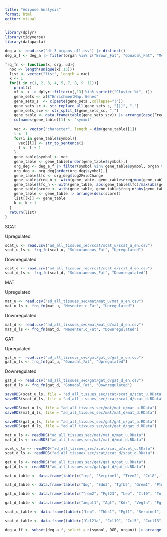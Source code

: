 ---
title: "Adipose Analysis"
format: html
editor: visual
---

```{r}
library(dplyr)
library(tidyverse)
library(datapasta)
```

```{r}
deg_a <- read.csv("df_3_organs_all.csv") |> distinct()
deg_a_f <- deg_a |> filter(organ %in% c("Brown_Fat", "Gonadal_Fat", "Mesenteric_Fat", "Subcutaneous_Fat"), sec_prot %in% "Secreted")
```

```{r}
frq_fn <- function(x, org, ud){
  noc <- length(unique(x[,13]))
  list <- vector("list", length = noc)
  k <- 1
  for(i in c(1, 2, 3, 4, 5, 7, 8, 9, 11)){
    print(i)
    xf <- x |> dplyr::filter(x[,13] %in% sprintf("Cluster %i", i))
    gene_sets <- xf$"EnrichmentMap..Genes"
    gene_sets_s  <- c(paste(gene_sets ,collapse="|"))
    gene_sets_sc <- str_replace_all(gene_sets_s, "[|]", ",")
    gene_sets_scv <- str_split_1(gene_sets_sc, ",")
    gene_table <- data.frame(table(gene_sets_scv)) |> arrange(desc(Freq))
    colnames(gene_table)[1] <- "symbol"
    
    vec <- vector("character", length = dim(gene_table)[1])
    l <- 1
    for(i in gene_table$symbol){
      vec[[l]] <- str_to_sentence(i)
      l <- l + 1
    }
    gene_table$symbol <- vec
    gene_table <- gene_table[order(gene_table$symbol),]
    org_deg <- deg_a_f |> filter(symbol %in% gene_table$symbol, organ %in% org, DGE %in% ud)
    org_deg <- org_deg[order(org_deg$symbol),]
    gene_table$lfc <- org_deg$log2FoldChange
    gene_table$freq_n <- with(gene_table, gene_table$Freq/max(gene_table$Freq))
    gene_table$lfc_n <- with(gene_table, abs(gene_table$lfc)/max(abs(gene_table$lfc)))
    gene_table$score <- with(gene_table, gene_table$freq_n*abs(gene_table$lfc_n))
    gene_table <- gene_table |> arrange(desc(score))
    list[[k]] <- gene_table
    k <- k + 1
  }
  return(list)
}
```

SCAT

Upregulated

```{r}
scat_u <- read.csv("ad_all_tissues_sec/scat/scat_u/scat_u_en.csv")
scat_u_ls <- frq_fn(scat_u, "Subcutaneous_Fat", "Upregulated")
```

Downregulated

```{r}
scat_d <- read.csv("ad_all_tissues_sec/scat/scat_d/scat_d_en.csv")
scat_d_ls <- frq_fn(scat_d, "Subcutaneous_Fat", "Downregulated")
```

MAT

Upregulated

```{r}
mat_u <- read.csv("ad_all_tissues_sec/mat/mat_u/mat_u_en.csv")
mat_u_ls <- frq_fn(mat_u, "Mesenteric_Fat", "Upregulated")
```

Downregulated

```{r}
mat_d <- read.csv("ad_all_tissues_sec/mat/mat_d/mat_d_en.csv")
mat_d_ls <- frq_fn(mat_d, "Mesenteric_Fat", "Downregulated")
```

GAT

Upregulated

```{r}
gat_u <- read.csv("ad_all_tissues_sec/gat/gat_u/gat_u_en.csv")
gat_u_ls <- frq_fn(gat_u, "Gonadal_Fat", "Upregulated")
```

Downregulated

```{r}
gat_d <- read.csv("ad_all_tissues_sec/gat/gat_d/gat_d_en.csv")
gat_d_ls <- frq_fn(gat_d, "Gonadal_Fat", "Downregulated")
```

```{r}
saveRDS(scat_u_ls, file = "ad_all_tissues_sec/scat/scat_u/scat_u.RData")
saveRDS(scat_d_ls, file = "ad_all_tissues_sec/scat/scat_d/scat_d.RData")

saveRDS(mat_u_ls, file = "ad_all_tissues_sec/mat/mat_u/mat_u.RData")
saveRDS(mat_d_ls, file = "ad_all_tissues_sec/mat/mat_d/mat_d.RData")

saveRDS(gat_u_ls, file = "ad_all_tissues_sec/gat/gat_u/gat_u.RData")
saveRDS(gat_d_ls, file = "ad_all_tissues_sec/gat/gat_d/gat_d.RData")
```

```{r}
mat_u_ls <- readRDS("ad_all_tissues_sec/mat/mat_u/mat_u.RData")
mat_d_ls <- readRDS("ad_all_tissues_sec/mat/mat_d/mat_d.RData")

scat_u_ls <- readRDS("ad_all_tissues_sec/scat/scat_u/scat_u.RData")
scat_d_ls <- readRDS("ad_all_tissues_sec/scat/scat_d/scat_d.RData")

gat_u_ls <- readRDS("ad_all_tissues_sec/gat/gat_u/gat_u.RData")
gat_d_ls <- readRDS("ad_all_tissues_sec/gat/gat_d/gat_d.RData")
```

```{r}
mat_u_table <- data.frame(table(c("Lep", "Serpine1", "Trem2", "Ccl8", "Ccl2", "Lep", "Trem2", "Il12b", "Il6", "Mmp12", "Trem2", "Lep", "Il6", "Il12b", "Serpine1", "Trem2", "Lep", "Crp", "C4b", "C6", "Serpine1", "F11", "F7", "Plau", "Kng2", "Serpine1", "Timp4", "Fetub", "Serpina9", "C4b", "Amtn", "Ostn", "Adgrv1", "Mepe", "Enam", "Mmp12", "Cma1", "Adamts5", "Angptl7", "Mmp10", "Mmp12", "Trem2", "Il1rn", "Il6", "Il1r2", "Pla2g2e", "Lep", "Pla2g2d", "Anxa1", "Oc90", "Chit1", "Chil3", "Chil1", "Chit1", "Chil3", "Chil1", "Ccl8", "Wnt1", "Trem2", "Cxcl9", "Ins2", "Adamts5", "Spp1", "Mmp12", "Serpine1", "Vwc2", "Myoc"))) |> arrange(desc(Freq))
```

```{r}
mat_d_table <- data.frame(table(c("Nog", "Edn3", "Tgfb2", "Grem1", "Ptn", "Grem1", "Tgfb2", "Nog", "Emilin1", "Npnt", "Grem1", "Nog", "Dkk3", "Cpe", "Dkk2", "Defa24", "Reg3b", "Zg16", "Itln1", "Cxcl14", "Edn3", "Nrtn", "Lama5", "Kitl", "Edn1", "Wfdc1", "Pcsk1", "Itih4", "Snca", "Serpini1", "Grem1", "Emilin1", "Chadl", "Tgfb2", "Adamts7", "Mmp17", "Emilin1", "Npnt", "Tgfb2", "Grem1", "Wfdc1", "Tafa5", "Cd9", "Vtn", "Pdgfa"))) |> arrange(desc(Freq))
```

```{r}
gat_u_table <- data.frame(table(c("Trem2", "Fgf23", "Lep", "Il10", "Tnf", "Trem2", "Cxcl13", "Ccl2", "Il10", "Ccl3", "Trem2", "Tnf", "Mmp12", "Lep", "Ccl2", "F7", "Serpine1", "Hpse", "Kng2", "Plau", "Trem2", "Bdnf", "Slit1", "Tnr", "Lep", "Ccl2", "Il10", "Mmp12", "Cxcl2", "Cxcl13", "Wfdc6b", "Kng2", "Il9r", "Wfikkn2", "Serpinb2", "Fgf23", "Cxcl13", "Fgf21", "Gpc1", "Fgf18", "Sfrp5", "Gdf3", "Vwc2", "Fstl3", "Sfrp4", "Mmp12", "Cma1", "Ctss", "Adamts13", "Tnr", "Mmp12", "Fgf23", "Trem2", "Chit1", "Hpse", "Il10", "Cck", "Ctss", "Nmu", "Ccl3"))) |> arrange(desc(Freq))
```

```{r}
gat_d_table <- data.frame(table(c("Angpt1", "Agt", "Kdr", "Vegfa", "Fgf10", "Agt", "Npnt", "Angpt1", "Vegfa", "Ptn", "Col3a1", "Col4a3", "Col4a5", "Col1a1", "Col4a1", "Ren1", "Col3a1", "Agt", "Serpina1a", "Col1a1", "Serpina3k", "Ithi4", "Serpina3b", "Serpina1a", "Agt", "Col3a1", "Igf1", "Serpina1a", "Agt", "Fgf10", "Ren1", "Lipg", "Agt", "Pon1", "Apoc1", "Angpt4", "Ptn", "Tafa5", "Col3a1", "Adamts9", "Agt", "Tafa5", "Postn", "Vtn", "Retn", "??????U"))) |> arrange(desc(Freq))

```

```{r}
scat_u_table <- data.frame(table(c("Lep", "Thbs1", "Fgf1", "Serpine1", "Nog", "Nog", "Lep", "Sema3f", "Thbs1", "Bmp2", "Serpine1", "Thbs1", "Apoh", "Serpinf2", "Plg", "F7", "Serpine1", "Hpse", "Kng2", "Plau", "Serpine1", "Lep", "Bmp2", "Nog", "Sfrp5", "Apoa5", "Lep", "Hamp", "Hpx", "Apoh", "Serpina1d", "Serpine1", "Timp4", "Ambp", "Serpinf2", "Adamts5", "Serpinf2", "Plg", "Bmp2", "Ltbp4", "Apoa5", "Apoh", "Lep", "Pla2g5", "Lipc"))) |> arrange(desc(Freq))


```

```{r}
scat_d_table <- data.frame(table(c("Ccl21a", "Ccl19", "Ccl5", "Cxcl13", "Lta", "Cola1a2", "Cola1a1", "Col3a1", "Fn1", "Sfrp2", "Ptn", "Ccl5", "Sfrp2", "C3", "Fgf18", "Sfrp2", "Sfrp4", "Sorl1", "Col3a1", "Cxcl13", "C3", "Ccl19", "Lta", "C1qa", "Dpp4", "Timp1", "Sorl1", "Apoc1", "Lipg", "Clu", "Timp1", "Sfrp2", "C3", "Sorl1", "Cst7", "Lta", "Pglypr2", "Ssc5d", "Rnase6", "Pglyrp1"))) |> arrange(desc(Freq))
```

```{r}
deg_a_ff <- subset(deg_a_f, select = c(symbol, DGE, organ)) |> arrange(symbol)
```
